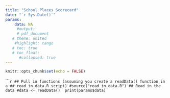 ```yaml
---
title: "School Places Scorecard"
date: "`r Sys.Date()`"
params: 
    data: NA
     #output:
     # pdf_document
   # theme: united
    #highlight: tango
   # toc: true
   # toc_float:
      #collapsed: true
---
```


```r
knitr::opts_chunk$set(echo = FALSE)
```

``````r
## Pull in functions (assuming you create a readData() function in a
## read_in_data.R script)
#source("read_in_data.R")
## Read in the data
#data <- readData()
 print(params$data)
```